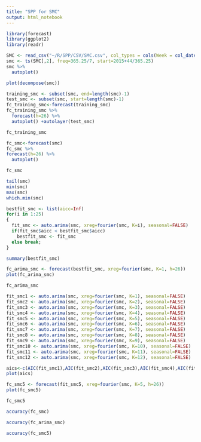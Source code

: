 ```yaml
---
title: "SPP for SMC"
output: html_notebook
---
```


```r
library(forecast)
library(ggplot2)
library(readr)
```

```r
SMC <- read_csv("~/R/SPP/CSV/SMC.csv", col_types = cols(Week = col_date(format = "%Y-%m-%d")))
smc <- ts(SMC[,2], freq=365.25/7, start=2015+44/365.25)
smc %>%
  autoplot()
```

```r
plot(decompose(smc))
```

```r
training_smc <- subset(smc, end=length(smc)-1)
test_smc <- subset(smc, start=length(smc)-1)
fc_training_smc<-forecast(training_smc)
fc_training_smc %>%
  forecast(h=26) %>%
  autoplot() +autolayer(test_smc)
```

```r
fc_training_smc
```

```r
fc_smc<-forecast(smc)
fc_smc %>%
forecast(h=26) %>%
  autoplot()
```

```r
fc_smc
```

```r
tail(smc)
min(smc)
max(smc)
which.min(smc)
```

```r
bestfit_smc <- list(aicc=Inf)
for(i in 1:25)
{
  fit_smc <- auto.arima(smc, xreg=fourier(smc, K=i), seasonal=FALSE)
  if(fit_smc$aicc < bestfit_smc$aicc)
    bestfit_smc <- fit_smc
  else break;
}
```

```r
summary(bestfit_smc)
```

```r
fc_arima_smc <- forecast(bestfit_smc, xreg=fourier(smc, K=1, h=26))
plot(fc_arima_smc)
```

```r
fc_arima_smc
```

```r
fit_smc1 <- auto.arima(smc, xreg=fourier(smc, K=1), seasonal=FALSE)
fit_smc2 <- auto.arima(smc, xreg=fourier(smc, K=2), seasonal=FALSE)
fit_smc3 <- auto.arima(smc, xreg=fourier(smc, K=3), seasonal=FALSE)
fit_smc4 <- auto.arima(smc, xreg=fourier(smc, K=4), seasonal=FALSE)
fit_smc5 <- auto.arima(smc, xreg=fourier(smc, K=5), seasonal=FALSE)
fit_smc6 <- auto.arima(smc, xreg=fourier(smc, K=6), seasonal=FALSE)
fit_smc7 <- auto.arima(smc, xreg=fourier(smc, K=7), seasonal=FALSE)
fit_smc8 <- auto.arima(smc, xreg=fourier(smc, K=8), seasonal=FALSE)
fit_smc9 <- auto.arima(smc, xreg=fourier(smc, K=9), seasonal=FALSE)
fit_smc10 <- auto.arima(smc, xreg=fourier(smc, K=10), seasonal=FALSE)
fit_smc11 <- auto.arima(smc, xreg=fourier(smc, K=11), seasonal=FALSE)
fit_smc12 <- auto.arima(smc, xreg=fourier(smc, K=12), seasonal=FALSE)
```

```r
aics<-c(AIC(fit_smc1),AIC(fit_smc2),AIC(fit_smc3),AIC(fit_smc4),AIC(fit_smc5),AIC(fit_smc6),AIC(fit_smc7),AIC(fit_smc8),AIC(fit_smc9),AIC(fit_smc10),AIC(fit_smc11),AIC(fit_smc12))
plot(aics)
```

```r
fc_smc5 <- forecast(fit_smc5, xreg=fourier(smc, K=5, h=26))
plot(fc_smc5)
```

```r
fc_smc5
```

```r
accuracy(fc_smc)
```

```r
accuracy(fc_arima_smc)
```

```r
accuracy(fc_smc5)
```